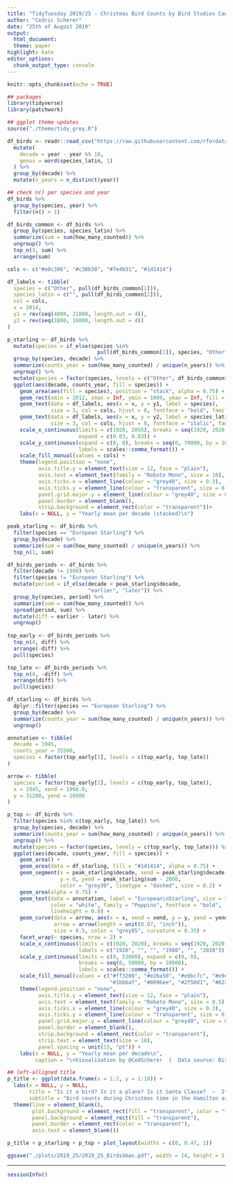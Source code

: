 ```yaml
---
title: "TidyTuesday 2019/25 - Christmas Bird Counts by Bird Studies Canada"
author: "Cedric Scherer"
date: "25th of August 2019"
output:
  html_document:
  theme: paper
highlight: kate
editor_options:
  chunk_output_type: console
---
```

  
```r
knitr::opts_chunk$set(echo = TRUE)
```

```r
## packages
library(tidyverse)
library(patchwork)

## ggplot theme updates
source("./theme/tidy_grey.R")
```

```r
df_birds <- readr::read_csv("https://raw.githubusercontent.com/rfordatascience/tidytuesday/master/data/2019/2019-06-18/bird_counts.csv") %>% 
  mutate(
    decade = year - year %% 10,
    genus = word(species_latin, 1)
  ) %>% 
  group_by(decade) %>% 
  mutate(n_years = n_distinct(year))
```

```r
## check n() per species and year
df_birds %>% 
  group_by(species, year) %>% 
  filter(n() > 1)
```

```r
df_birds_common <- df_birds %>%
  group_by(species, species_latin) %>%
  summarize(sum = sum(how_many_counted)) %>% 
  ungroup() %>% 
  top_n(3, sum) %>% 
  arrange(sum)

cols <- c("#e0c396", "#c38b38", "#7e4b31", "#1d1414")

df_labels <- tibble(
  species = c("Other", pull(df_birds_common[1])),
  species_latin = c("", pull(df_birds_common[2])),
  col = cols,
  x = 2014,
  y1 = rev(seq(4000, 21000, length.out = 4)),
  y2 = rev(seq(1800, 18800, length.out = 4))
)

p_starling <- df_birds %>% 
  mutate(species = if_else(species %in% 
                             pull(df_birds_common[1]), species, "Other")) %>%
  group_by(species, decade) %>% 
  summarize(counts_year = sum(how_many_counted) / unique(n_years)) %>% 
  ungroup() %>% 
  mutate(species = factor(species, levels = c("Other", df_birds_common$species))) %>% 
  ggplot(aes(decade, counts_year, fill = species)) +
    geom_area(aes(fill = species), position = "stack", alpha = 0.75) +
    geom_rect(xmin = 2012, xmax = Inf, ymin = 1000, ymax = Inf, fill = "grey20") +
    geom_text(data = df_labels, aes(x = x, y = y1, label = species), 
              size = 3, col = cols, hjust = 0, fontface = "bold", family = "Poppins") +
    geom_text(data = df_labels, aes(x = x, y = y2, label = species_latin), 
              size = 3, col = cols, hjust = 0, fontface = "italic", family = "Poppins") +
    scale_x_continuous(limits = c(1920, 2055), breaks = seq(1920, 2020, by = 20),
                       expand = c(0.03, 0.03)) +
    scale_y_continuous(expand = c(0, 0), breaks = seq(0, 70000, by = 10000), 
                       labels = scales::comma_format()) +
    scale_fill_manual(values = cols) +
    theme(legend.position = "none",
          axis.title.y = element_text(size = 12, face = "plain"),
          axis.text = element_text(family = "Roboto Mono", size = 10),
          axis.ticks.x = element_line(colour = "grey40", size = 0.3),
          axis.ticks.y = element_line(colour = "transparent", size = 0.3),
          panel.grid.major.y = element_line(colour = "grey40", size = 0.3),
          panel.border = element_blank(),
          strip.background = element_rect(color = "transparent"))+
    labs(x = NULL, y = "Yearly mean per decade (stacked)\n")
```

```r
peak_starling <- df_birds %>% 
  filter(species == "European Starling") %>% 
  group_by(decade) %>% 
  summarize(sum = sum(how_many_counted) / unique(n_years)) %>% 
  top_n(1, sum)

df_birds_periods <- df_birds %>% 
  filter(decade != 1980) %>% 
  filter(species != "European Starling") %>% 
  mutate(period = if_else(decade < peak_starling$decade, 
                          "earlier", "later")) %>% 
  group_by(species, period) %>% 
  summarize(sum = sum(how_many_counted)) %>% 
  spread(period, sum) %>% 
  mutate(diff = earlier - later) %>% 
  ungroup()
  
top_early <- df_birds_periods %>% 
  top_n(4, diff) %>% 
  arrange(-diff) %>% 
  pull(species)

top_late <- df_birds_periods %>% 
  top_n(4, -diff) %>% 
  arrange(diff) %>% 
  pull(species)

df_starling <- df_birds %>% 
  dplyr::filter(species == "European Starling") %>% 
  group_by(decade) %>% 
  summarize(counts_year = sum(how_many_counted) / unique(n_years)) %>% 
  ungroup()

annotation <- tibble(
  decade = 1945,
  counts_year = 35500,
  species = factor(top_early[1], levels = c(top_early, top_late))
)

arrow <- tibble(
  species = factor(top_early[1], levels = c(top_early, top_late)),
  x = 1945, xend = 1966.8, 
  y = 31200, yend = 26000
)

p_top <- df_birds %>% 
  filter(species %in% c(top_early, top_late)) %>% 
  group_by(species, decade) %>% 
  summarize(counts_year = sum(how_many_counted) / unique(n_years)) %>% 
  ungroup() %>% 
  mutate(species = factor(species, levels = c(top_early, top_late))) %>% 
  ggplot(aes(decade, counts_year, fill = species)) +
    geom_area() + 
    geom_area(data = df_starling, fill = "#1d1414", alpha = 0.75) +
    geom_segment(x = peak_starling$decade, xend = peak_starling$decade, 
                 y = 0, yend = peak_starling$sum - 2000, 
                 color = "grey30", linetype = "dashed", size = 0.2) +
    geom_area(alpha = 0.75) + 
    geom_text(data = annotation, label = "European\nStarling", size = 3,
              color = "white", family = "Poppins", fontface = "bold",
              lineheight = 0.8) +
    geom_curve(data = arrow, aes(x = x, xend = xend, y = y, yend = yend),
               arrow = arrow(length = unit(0.07, "inch")), 
               size = 0.5, color = "grey85", curvature = 0.35) +
    facet_wrap(~ species, nrow = 2) +
    scale_x_continuous(limits = c(1920, 2020), breaks = seq(1920, 2020, by = 20),
                       labels = c("1920", "", "", "1980", "", "2020")) +
    scale_y_continuous(limits = c(0, 53000), expand = c(0, 0),
                       breaks = seq(0, 50000, by = 10000), 
                       labels = scales::comma_format()) +
    scale_fill_manual(values = c("#ff3200", "#e26a50", "#e9bc7c", "#e9e4a6",
                                 "#1bb6af", "#0096ee", "#2f50d1", "#622abd")) +
    theme(legend.position = "none",
          axis.title.y = element_text(size = 12, face = "plain"),
          axis.text = element_text(family = "Roboto Mono", size = 8.5),
          axis.ticks.x = element_line(colour = "grey40", size = 0.3),
          axis.ticks.y = element_line(colour = "transparent", size = 0.3),
          panel.grid.major.y = element_line(colour = "grey40", size = 0.3),
          panel.border = element_blank(),
          strip.background = element_rect(color = "transparent"),
          strip.text = element_text(size = 10),
          panel.spacing = unit(15, "pt")) +
    labs(x = NULL, y = "Yearly mean per decade\n",
         caption = "\nVisualization by @CedScherer  |  Data source: Bird Studies Canada")
```

```r
## left-alligned title
p_title <- ggplot(data.frame(x = 1:2, y = 1:10)) +
  labs(x = NULL, y = NULL,
       title = "Is it a bird? Is it a plane? Is it Santa Clause?  —  It's probably a European Starling!",
       subtitle = "Bird counts during Christmas time in the Hamilton area of Ontario. Which species peaked before and after the record counts of the European Starling during the '80s?\n") +
  theme(line = element_blank(),
        plot.background = element_rect(fill = "transparent", color = "transparent"),
        panel.background = element_rect(fill = "transparent"),
        panel.border = element_rect(color = "transparent"),
        axis.text = element_blank())
```

```r
p_title + p_starling + p_top + plot_layout(widths = c(0, 0.47, 1))

ggsave("./plots/2019_25/2019_25_BirdsXmas.pdf", width = 14, height = 5.6, device = cairo_pdf)
```

***
  
```r
sessionInfo()
```
